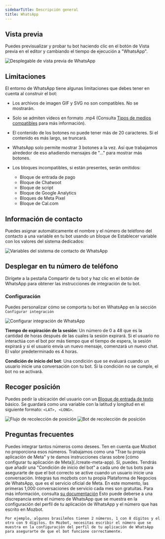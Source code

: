```yaml
---
sidebarTitle: Descripción general
title: WhatsApp
---
```


## Vista previa

Puedes previsualizar y probar tu bot haciendo clic en el botón de Vista previa en el editor y cambiando el tiempo de ejecución a "WhatsApp".

<Frame>
  <img
    src="/images/whatsapp/preview-dropdown.png"
    alt="Desplegable de vista previa de WhatsApp"
  />
</Frame>

## Limitaciones

El entorno de WhatsApp tiene algunas limitaciones que debes tener en cuenta al construir el bot:

- Los archivos de imagen GIF y SVG no son compatibles. No se mostrarán.
- Solo se admiten videos en formato .mp4 (Consulta [Tipos de medios compatibles](https://developers.facebook.com/docs/whatsapp/cloud-api/reference/media#supported-media-types) para más información).
- El contenido de los botones no puede tener más de 20 caracteres. Si el contenido es más largo, se truncará.
- WhatsApp solo permite mostrar 3 botones a la vez. Así que trabajamos alrededor de eso añadiendo mensajes de "..." para mostrar más botones.
- Los bloques incompatibles, si están presentes, serán omitidos:

  - Bloque de entrada de pago
  - Bloque de Chatwoot
  - Bloque de script
  - Bloque de Google Analytics
  - Bloques de Meta Pixel
  - Bloque de Cal.com

## Información de contacto

Puedes asignar automáticamente el nombre y el número de teléfono del contacto a una variable en tu bot usando un bloque de Establecer variable con los valores del sistema dedicados:

<Frame>
  <img
    src="/images/whatsapp/contact-var.png"
    alt="Variables del sistema de contacto de WhatsApp"
  />
</Frame>

## Desplegar en tu número de teléfono

Dirígete a la pestaña Compartir de tu bot y haz clic en el botón de WhatsApp para obtener las instrucciones de integración de tu bot.

### Configuración

Puedes personalizar cómo se comporta tu bot en WhatsApp en la sección `Configurar integración`

<Frame>
  <img
    src="/images/whatsapp/configure-integration.png"
    alt="Configurar integración de WhatsApp"
  />
</Frame>

**Tiempo de expiración de la sesión**: Un número de 0 a 48 que es la cantidad de horas después de las cuales la sesión expirará. Si el usuario no interactúa con el bot por más tiempo que el tiempo de espera, la sesión expirará y si el usuario envía un nuevo mensaje, comenzará un nuevo chat. El valor predeterminado es 4 horas.

**Condición de inicio del bot**: Una condición que se evaluará cuando un usuario inicie una conversación con tu bot. Si la condición no se cumple, el bot no se activará.

## Recoger posición

Puedes pedir la ubicación del usuario con un [Bloque de entrada de texto](../../editor/blocks/inputs/text) básico. Se guardará como una variable con la latitud y longitud en el siguiente formato: `<LAT>, <LONG>`.

<Tabs>
  <Tab title="Flujo">
    <Frame style={{ maxWidth: '400px' }}>
      <img
        src="/images/whatsapp/position-flow.jpg"
        alt="Flujo de recolección de posición"
        className="rounded-lg"
      />
    </Frame>
  </Tab>
  <Tab title="Bot">
    <Frame style={{ maxWidth: '400px' }}>
      <img
        src="/images/whatsapp/position-bot.png"
        alt="Bot de recolección de posición"
        className="rounded-lg"
      />
    </Frame>
  </Tab>
</Tabs>

## Preguntas frecuentes

<AccordionGroup>
  <Accordion title="¿Cuántos números de WhatsApp puedo usar?">
    Puedes integrar tantos números como desees. Ten en cuenta que Mozbot no proporciona esos números. Trabajamos como una "Trae tu propia aplicación de Meta" y te damos instrucciones claras sobre [cómo configurar tu aplicación de Meta](./create-meta-app).
  </Accordion>
  <Accordion title="¿Puedo vincular múltiples bots al mismo número de WhatsApp?">
    Sí, puedes. Tendrás que añadir una "Condición de inicio del bot" a cada uno de tus bots para asegurarte de que el bot correcto se active cuando un usuario inicie una conversación.
  </Accordion>
  <Accordion title="¿La integración con WhatsApp requiere alguna API de pago?">
    Integras tus mozbots con tu propia Plataforma de Negocios de WhatsApp, que es el servicio oficial de Meta. En este momento, las primeras 1,000 conversaciones de servicio cada mes son gratuitas. Para más información, consulta <a href="https://developers.facebook.com/docs/whatsapp/cloud-api/get-started#pricing---payment-methods" target="_blank">su documentación</a>
  </Accordion>
  <Accordion title="Recibo el mensaje inicial de vista previa pero luego el bot no responde">
    Esto puede deberse a una discrepancia entre el número de WhatsApp que se muestra en la configuración del perfil de tu aplicación de WhatsApp y el número que has escrito en Mozbot.

    Por ejemplo, algunos brasileños tienen 2 números, 1 con 8 dígitos y el otro con 9 dígitos. En Mozbot, necesitas escribir el número que se muestra en la configuración del perfil de tu aplicación de WhatsApp para asegurarte de que el bot funcione correctamente.

  </Accordion>
</AccordionGroup>
